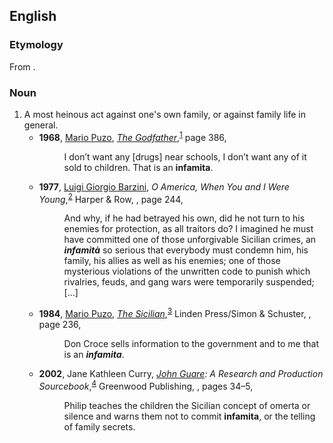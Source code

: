 {{also|infamità}}
==English==

===Etymology===
From {{bor|en|it|infamità}}.

===Noun===
{{en-noun|~}}

# A most heinous act against one's own family, or against family life in general.
#* '''1968''', [[w:Mario Puzo|Mario Puzo]], ''[[w:The Godfather|The Godfather]]'',<sup>[https://www.google.co.jp/books/edition/The_Godfather/bDQD1YUcCXkC?hl=en&gbpv=1&dq=infamita&pg=PA386&printsec=frontcover]</sup> page 386,
#*: I don’t want any [drugs] near schools, I don’t want any of it sold to children. That is an '''infamita'''.
#* '''1977''', [[w:Luigi Barzini, Jr.|Luigi Giorgio Barzini]], ''O America, When You and I Were Young'',<sup>[http://books.google.com/books?id=wNgqAAAAMAAJ]</sup> Harper &amp; Row, {{ISBN|0060102268}}, page 244,
#*: And why, if he had betrayed his own, did he not turn to his enemies for protection, as all traitors do? I imagined he must have committed one of those unforgivable Sicilian crimes, an '''''infamità''''' <!-- [sic] italics, accent --> so serious that everybody must condemn him, his family, his allies as well as his enemies; one of those mysterious violations of the unwritten code to punish which rivalries, feuds, and gang wars were temporarily suspended; […]
#* '''1984''', [[w:Mario Puzo|Mario Puzo]], ''[[w:The Sicilian|The Sicilian]]'',<sup>[http://books.google.com/books?id=w0_QOUFxtbUC]</sup> Linden Press/Simon &amp; Schuster, {{ISBN|0-671-43564-7}}, page 236,
#*: Don Croce sells information to the government and to me that is an '''''infamita'''''. <!-- [sic] italics -->
#* '''2002''', Jane Kathleen Curry, ''[[w:John Guare|John Guare]]: A Research and Production Sourcebook'',<sup>[http://books.google.com/books?id=fXWALFdhyusC]</sup> Greenwood Publishing, {{ISBN|0-313-31252-4}}, pages 34–5,
#*: Philip teaches the children the Sicilian concept of omerta or silence and warns them not to commit '''infamita''', or the telling of family secrets.